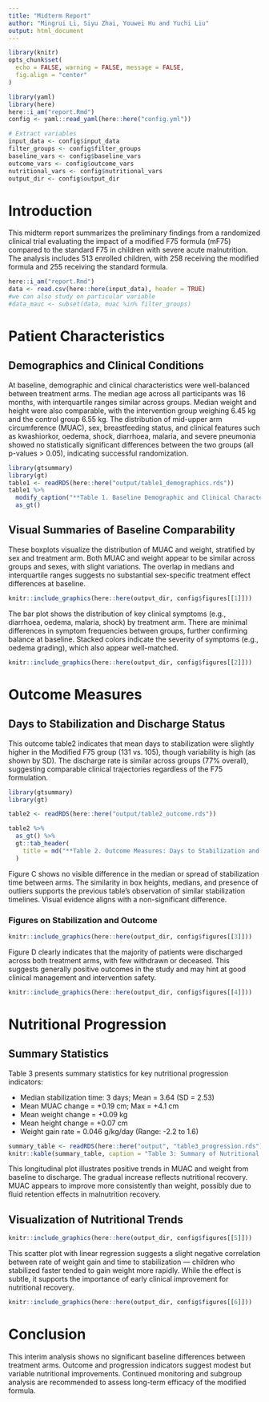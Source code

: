 ```yaml
---
title: "Midterm Report"
author: "Mingrui Li, Siyu Zhai, Youwei Hu and Yuchi Liu"
output: html_document
---
```

```r
library(knitr)
opts_chunk$set(
  echo = FALSE, warning = FALSE, message = FALSE,
  fig.align = "center"
)
```


```r
library(yaml)
library(here)
here::i_am("report.Rmd")
config <- yaml::read_yaml(here::here("config.yml"))

# Extract variables
input_data <- config$input_data
filter_groups <- config$filter_groups
baseline_vars <- config$baseline_vars
outcome_vars <- config$outcome_vars
nutritional_vars <- config$nutritional_vars
output_dir <- config$output_dir
```

# Introduction

This midterm report summarizes the preliminary findings from a randomized clinical trial evaluating the impact of a modified F75 formula (mF75) compared to the standard F75 in children with severe acute malnutrition. The analysis includes 513 enrolled children, with 258 receiving the modified formula and 255 receiving the standard formula.



```r
here::i_am("report.Rmd")
data <- read.csv(here::here(input_data), header = TRUE)
#we can also study on particular variable
#data_mauc <- subset(data, muac %in% filter_groups)
```

# Patient Characteristics
## Demographics and Clinical Conditions
At baseline, demographic and clinical characteristics were well-balanced between treatment arms. The median age across all participants was 16 months, with interquartile ranges similar across groups. Median weight and height were also comparable, with the intervention group weighing 6.45 kg and the control group 6.55 kg. The distribution of mid-upper arm circumference (MUAC), sex, breastfeeding status, and clinical features such as kwashiorkor, oedema, shock, diarrhoea, malaria, and severe pneumonia showed no statistically significant differences between the two groups (all p-values > 0.05), indicating successful randomization.

```r
library(gtsummary)
library(gt)
table1 <- readRDS(here::here("output/table1_demographics.rds"))
table1 %>%
  modify_caption("**Table 1. Baseline Demographic and Clinical Characteristics**") %>%
  as_gt()
```
## Visual Summaries of Baseline Comparability
These boxplots visualize the distribution of MUAC and weight, stratified by sex and treatment arm. Both MUAC and weight appear to be similar across groups and sexes, with slight variations. The overlap in medians and interquartile ranges suggests no substantial sex-specific treatment effect differences at baseline.

```r
knitr::include_graphics(here::here(output_dir, config$figures[[1]]))
```


The bar plot shows the distribution of key clinical symptoms (e.g., diarrhoea, oedema, malaria, shock) by treatment arm. There are minimal differences in symptom frequencies between groups, further confirming balance at baseline. Stacked colors indicate the severity of symptoms (e.g., oedema grading), which also appear well-matched.

```r
knitr::include_graphics(here::here(output_dir, config$figures[[2]]))
```

# Outcome Measures
## Days to Stabilization and Discharge Status

This outcome table2 indicates that mean days to stabilization were slightly higher in the Modified F75 group (131 vs. 105), though variability is high (as shown by SD). The discharge rate is similar across groups (77% overall), suggesting comparable clinical trajectories regardless of the F75 formulation.
```r

library(gtsummary)
library(gt)

table2 <- readRDS(here::here("output/table2_outcome.rds"))

table2 %>%
  as_gt() %>%
  gt::tab_header(
    title = md("**Table 2. Outcome Measures: Days to Stabilization and Discharge Status**")
  )


```

Figure C shows no visible difference in the median or spread of stabilization time between arms. The similarity in box heights, medians, and presence of outliers supports the previous table’s observation of similar stabilization timelines. Visual evidence aligns with a non-significant difference.

### Figures on Stabilization and Outcome

```r
knitr::include_graphics(here::here(output_dir, config$figures[[3]]))
```

Figure D clearly indicates that the majority of patients were discharged across both treatment arms, with few withdrawn or deceased. This suggests generally positive outcomes in the study and may hint at good clinical management and intervention safety.


```r
knitr::include_graphics(here::here(output_dir, config$figures[[4]]))
```



# Nutritional Progression
## Summary Statistics

Table 3 presents summary statistics for key nutritional progression indicators:

- Median stabilization time: 3 days; Mean = 3.64 (SD = 2.53)
- Mean MUAC change = +0.19 cm; Max = +4.1 cm
- Mean weight change = +0.09 kg
- Mean height change = +0.07 cm
- Weight gain rate = 0.046 g/kg/day (Range: -2.2 to 1.6)

```r
summary_table <- readRDS(here::here("output", "table3_progression.rds"))
knitr::kable(summary_table, caption = "Table 3: Summary of Nutritional Progression Over Time")
```


This longitudinal plot illustrates positive trends in MUAC and weight from baseline to discharge. The gradual increase reflects nutritional recovery. MUAC appears to improve more consistently than weight, possibly due to fluid retention effects in malnutrition recovery.

## Visualization of Nutritional Trends
```r
knitr::include_graphics(here::here(output_dir, config$figures[[5]]))
```

This scatter plot with linear regression suggests a slight negative correlation between rate of weight gain and time to stabilization — children who stabilized faster tended to gain weight more rapidly. While the effect is subtle, it supports the importance of early clinical improvement for nutritional recovery.


```r
knitr::include_graphics(here::here(output_dir, config$figures[[6]]))
```

# Conclusion

This interim analysis shows no significant baseline differences between treatment arms. Outcome and progression indicators suggest modest but variable nutritional improvements. Continued monitoring and subgroup analysis are recommended to assess long-term efficacy of the modified formula.
